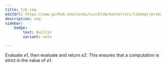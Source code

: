 ```yaml
---
title: lib.seq
editUrl: https://www.github.com/nixos/nix/blob/master/src/libexpr/primops.cc
description: seq
sidebar:
    badge: 
        text: Builtin
        variant: note

---
```



Evaluate *e1*, then evaluate and return *e2*. This ensures that a
computation is strict in the value of *e1*.
